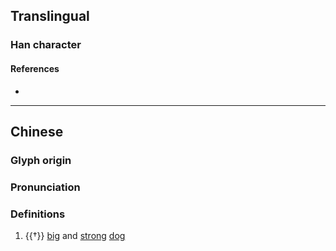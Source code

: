 {{character info/new}}
==Translingual==

===Han character===
{{Han char|rn=94|rad=犬|as=06|sn=9|four=42213|canj=KHLMO|ids=⿰犭兆}}

====References====
* {{Han ref|kx=0710.080|dkj=20368|dj=1122.140|hdz=21345.030|uh=72E3|ud=29411|bh=CFC5|bd=53189}}

----

==Chinese==
{{zh-forms}}

===Glyph origin===
{{Han etym}}

===Pronunciation===
{{zh-pron
|m=zhào
|c=
|mc=y
|oc=y
|cat=n
}}

===Definitions===
{{zh-hanzi}}

# {{†}} [[big]] and [[strong]] [[dog]]
